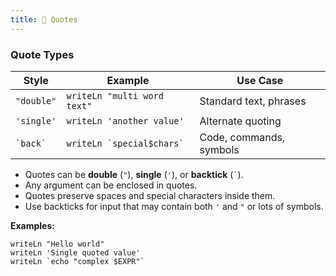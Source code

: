 ```yaml
---
title: 📝 Quotes
---
```


### Quote Types

| Style         | Example                       | Use Case                    |
|---------------|------------------------------|-----------------------------|
| `"double"`    | `writeLn "multi word text"`  | Standard text, phrases      |
| `'single'`    | `writeLn 'another value'`    | Alternate quoting           |
| `` `back` ``  | ``writeLn `special$chars` `` | Code, commands, symbols     |

- Quotes can be **double** (`"`), **single** (`'`), or **backtick** (`` ` ``).
- Any argument can be enclosed in quotes.
- Quotes preserve spaces and special characters inside them.
- Use backticks for input that may contain both `'` and `"` or lots of symbols.

**Examples:**
```plaintext
writeLn "Hello world"
writeLn 'Single quoted value'
writeLn `echo "complex $EXPR"`
```